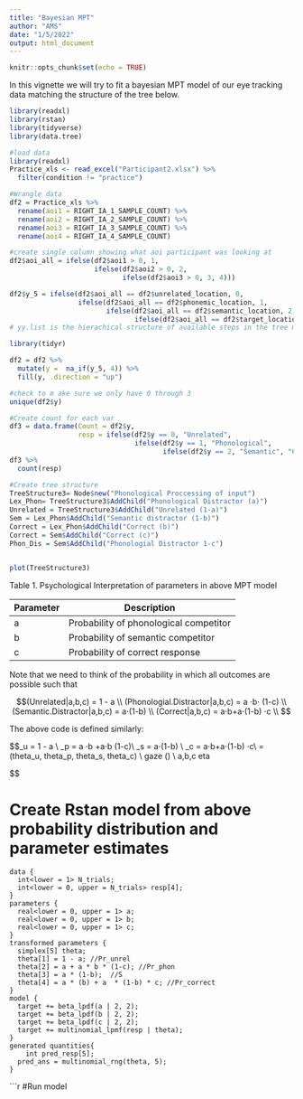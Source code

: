 ```yaml
---
title: "Bayesian MPT"
author: "AMS"
date: "1/5/2022"
output: html_document
---
```


```r
knitr::opts_chunk$set(echo = TRUE)
```

In this vignette we will try to fit a bayesian MPT model of our eye tracking data matching the structure of the tree below.
```r
library(readxl)
library(rstan)
library(tidyverse)
library(data.tree)
```

```r
#load data
library(readxl)
Practice_xls <- read_excel("Participant2.xlsx") %>% 
  filter(condition != "practice")

#Wrangle data
df2 = Practice_xls %>%
  rename(aoi1 = RIGHT_IA_1_SAMPLE_COUNT) %>%
  rename(aoi2 = RIGHT_IA_2_SAMPLE_COUNT) %>%
  rename(aoi3 = RIGHT_IA_3_SAMPLE_COUNT) %>%
  rename(aoi4 = RIGHT_IA_4_SAMPLE_COUNT)

#create single column showing what aoi participant was looking at
df2$aoi_all = ifelse(df2$aoi1 > 0, 1,
                     ifelse(df2$aoi2 > 0, 2, 
                            ifelse(df2$aoi3 > 0, 3, 4)))

df2$y_5 = ifelse(df2$aoi_all == df2$unrelated_location, 0, 
                 ifelse(df2$aoi_all == df2$phonemic_location, 1,
                        ifelse(df2$aoi_all == df2$semantic_location, 2,
                               ifelse(df2$aoi_all == df2$target_location, 3, 4)))) 
# yy.list is the hierachical structure of available steps in the tree model. 

library(tidyr)

df2 = df2 %>%
  mutate(y =  na_if(y_5, 4)) %>% 
  fill(y, .direction = "up")

#check to m ake sure we only have 0 through 3
unique(df2$y)

#Create count for each var
df3 = data.frame(Count = df2$y,
                 resp = ifelse(df2$y == 0, "Unrelated",
                               ifelse(df2$y == 1, "Phonological",
                                      ifelse(df2$y == 2, "Semantic", "Correct"))))
df3 %>%
  count(resp)

```

```r
#Create tree structure
TreeStructure3= Node$new("Phonological Proccessing of input")
Lex_Phon= TreeStructure3$AddChild("Phonological Distractor (a)")
Unrelated = TreeStructure3$AddChild("Unrelated (1-a)")
Sem = Lex_Phon$AddChild("Semantic distractor (1-b)")
Correct = Lex_Phon$AddChild("Correct (b)")
Correct = Sem$AddChild("Correct (c)")
Phon_Dis = Sem$AddChild("Phonologial Distractor 1-c")


plot(TreeStructure3)
```
Table 1. Psychological Interpretation of parameters in above MPT model

| Parameter      | Description |
| ----------- | ----------- |
| a      |  Probability of phonological competitor        |
| b   | Probability of semantic competitor        |
| c   | Probability of correct response         |

Note that we need to think of the probability in which all outcomes are possible such that

$$(Unrelated|a,b,c) = 1 - a \\
(Phonologial.Distractor|a,b,c) = a  ⋅b⋅ (1-c) \\
(Semantic.Distractor|a,b,c) = a⋅(1-b) \\
(Correct|a,b,c) = a⋅b+a⋅(1-b) ⋅c
  \\ $$
  

The above code is defined similarly:

$$\theta_u = 1 - a \\
\theta_p = a  ⋅b +a⋅b (1-c)\\
\theta_s = a⋅(1-b) \\
\theta_c = a⋅b+a⋅(1-b) ⋅c\\
\theta = (theta_u, theta_p, theta_s, theta_c) \\
gaze \sim (\theta) \\
a,b,c \sim \beta eta

$$

# Create Rstan model from above probability distribution and parameter estimates

```
data { 
  int<lower = 1> N_trials;
  int<lower = 0, upper = N_trials> resp[4];
}
parameters {
  real<lower = 0, upper = 1> a;
  real<lower = 0, upper = 1> b;
  real<lower = 0, upper = 1> c;
} 
transformed parameters {
  simplex[5] theta;
  theta[1] = 1 - a; //Pr_unrel
  theta[2] = a + a * b * (1-c); //Pr_phon
  theta[3] = a * (1-b);  //S
  theta[4] = a * (b) + a  * (1-b) * c; //Pr_correct
}
model {
  target += beta_lpdf(a | 2, 2);
  target += beta_lpdf(b | 2, 2);
  target += beta_lpdf(c | 2, 2);
  target += multinomial_lpmf(resp | theta);
}
generated quantities{
    int pred_resp[5];
  pred_ans = multinomial_rng(theta, 5);
}
```

```r
#Run model



